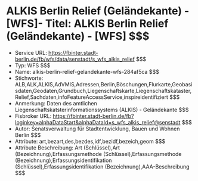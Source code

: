 # ALKIS Berlin Relief (Geländekante) - [WFS]- Titel: ALKIS Berlin Relief (Geländekante) - [WFS] $$$
- Service URL: https://fbinter.stadt-berlin.de/fb/wfs/data/senstadt/s_wfs_alkis_relief $$$
- Typ: WFS $$$
- Name: alkis-berlin-relief-gelandekante-wfs-284af5ca $$$
- Stichworte: ALB,ALK,ALKIS,AdVMIS,Adressen,Berlin,Böschungen,Flurkarte,Geobasisdaten,Geodaten,Grundbuch,Liegenschaftskarte,Liegenschaftskataster,Relief,Sachdaten,infoFeatureAccessService,inspireidentifiziert $$$
- Anmerkung: Daten des amtlichen Liegenschaftskatsterinformationssystems (ALKIS) - Geländekante $$$
- Fisbroker URL: https://fbinter.stadt-berlin.de/fb?loginkey=alphaDataStart&alphaDataId=s_wfs_alkis_relief@senstadt $$$
- Autor: Senatsverwaltung für Stadtentwicklung, Bauen und Wohnen Berlin $$$
- Attribute: art,bezart,des,bezdes,idf,bezidf,bezeich,geom $$$
- Attribute Beschreibung: Art (Schlüssel),Art (Bezeichnung),Erfassungsmethode (Schlüssel),Erfassungsmethode (Bezeichnung),Erfassungsidentifikation (Schlüssel),Erfassungsidentifikation (Bezeichnung),AAA-Beschreibung $$$

